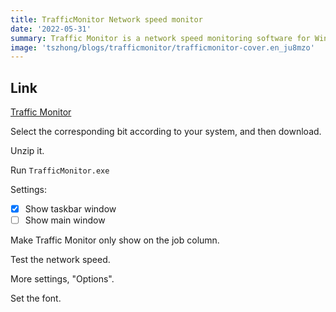 ```yaml
---
title: TrafficMonitor Network speed monitor
date: '2022-05-31'
summary: Traffic Monitor is a network speed monitoring software for Windows platform
image: 'tszhong/blogs/trafficmonitor/trafficmonitor-cover.en_ju8mzo'
---
```


<YouTubeEmbed poster='maxresdefault' title='TrafficMonitor' id='s3PKzU1WuOg' />

## Link

[Traffic Monitor](https://github.com/zhongyang219/TrafficMonitor)

Select the corresponding bit according to your system, and then download.

<CloudinaryImg
  mdx
  alt='Traffic Monitor'
  publicId='tszhong/blogs/trafficmonitor/trafficmonitor-1_idtuyi'
  width={1280}
  height={720}
/>

Unzip it.

<CloudinaryImg
  mdx
  alt='Traffic Monitor'
  publicId='tszhong/blogs/trafficmonitor/trafficmonitor-2_s5dk3u'
  width={1280}
  height={720}
/>

Run `TrafficMonitor.exe`

<CloudinaryImg
  mdx
  alt='Traffic Monitor'
  publicId='tszhong/blogs/trafficmonitor/trafficmonitor-3_kwdavf'
  width={1280}
  height={720}
/>

Settings:

- [x] Show taskbar window
- [ ] Show main window

Make Traffic Monitor only show on the job column.

<CloudinaryImg
  mdx
  alt='Traffic Monitor'
  publicId='tszhong/blogs/trafficmonitor/trafficmonitor-4_yrjzaq'
  width={1280}
  height={720}
/>

Test the network speed.

<CloudinaryImg
  mdx
  alt='Traffic Monitor'
  publicId='tszhong/blogs/trafficmonitor/trafficmonitor-5_cazunr'
  width={1280}
  height={720}
/>

More settings, "Options".

<CloudinaryImg
  mdx
  alt='Traffic Monitor'
  publicId='tszhong/blogs/trafficmonitor/trafficmonitor-6_ugdg0d'
  width={1280}
  height={720}
/>

Set the font.

<CloudinaryImg
  mdx
  alt='Traffic Monitor'
  publicId='tszhong/blogs/trafficmonitor/trafficmonitor-7_e6gjrr'
  width={1280}
  height={720}
/>
